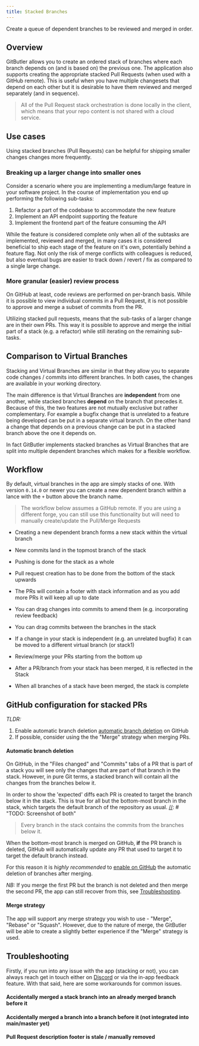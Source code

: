 ```yaml
---
title: Stacked Branches
---
```



Create a queue of dependent branches to be reviewed and merged in order.

## Overview

GitButler allows you to create an ordered stack of branches where each branch depends on (and is based on) the previous one.
The application also supports creating the appropriate stacked Pull Requests (when used with a GitHub remote).
This is useful when you have multiple changesets that depend on each other but it is desirable to have them reviewed and merged separately (and in sequence).

> All of the Pull Request stack orchestration is done locally in the client, which means that your repo content is not shared with a cloud service.

[//]: # "TODO: Git graph image showing stacked branches in the abstract"

## Use cases

Using stacked branches (Pull Requests) can be helpful for shipping smaller changes changes more frequently.

### Breaking up a larger change into smaller ones

Consider a scenario where you are implementing a medium/large feature in your software project.
In the course of implementation you end up performing the following sub-tasks:

1. Refactor a part of the codebase to accommodate the new feature
2. Implement an API endpoint supporting the feature
3. Implement the frontend part of the feature consuming the API

While the feature is considered complete only when all of the subtasks are implemented, reviewed and merged, in many cases it is considered beneficial
to ship each stage of the feature on it's own, potentially behind a feature flag. Not only the risk of merge conflicts with colleagues is reduced,
but also eventual bugs are easier to track down / revert / fix as compared to a single large change.

### More granular (easier) review process

On GitHub at least, code reviews are performed on per-branch basis. While it is possible to view individual commits in a Pull Request, it is not possible to
approve and merge a subset of commits from the PR.

Utilizing stacked pull requests, means that the sub-tasks of a larger change are in their own PRs.
This way it is possible to approve and merge the initial part of a stack (e.g. a refactor) while still iterating on the remaining sub-tasks.

## Comparison to Virtual Branches

Stacking and Virtual Branches are similar in that they allow you to separate code changes / commits into different branches. In both cases,
the changes are available in your working directory.

The main difference is that Virtual Branches are **independent** from one another, while stacked branches **depend** on the branch that precedes it.
Because of this, the two features are not mutually exclusive but rather complementary. For example a bugfix change that is unrelated to a feature being developed
can be put in a separate virtual branch. On the other hand a change that depends on a previous change can be put in a stacked branch above the one it depends on.

In fact GitButler implements stacked branches as Virtual Branches that are split into multiple dependent branches which makes for a flexible workflow.

## Workflow

By default, virtual branches in the app are simply stacks of one. With version `0.14.0` or newer
you can create a new dependent branch within a lance with the `+` button above the branch name.

> The workflow below assumes a GitHub remote. If you are using a different forge, you can still use this functionality but will need to manually create/update the Pull/Merge Requests

- Creating a new dependent branch forms a new stack within the virtual branch

[//]: # "TODO: Screenshot of the + button and a screenshot of the naming modal side by side"

- New commits land in the topmost branch of the stack

[//]: # "TODO: Screenshot"

- Pushing is done for the stack as a whole

[//]: # "TODO: Screenshot of the push button as well as the branches at the remote"

- Pull request creation has to be done from the bottom of the stack upwards

[//]: # "TODO: Screenshot of the button as well as the error message"

- The PRs will contain a footer with stack information and as you add more PRs it will keep all up to date

[//]: # "TODO: Screenshot"

- You can drag changes into commits to amend them (e.g. incorporating review feedback)

[//]: # "TODO: Screenshot"

- You can drag commits between the branches in the stack

[//]: # "TODO: Screenshot"

- If a change in your stack is independent (e.g. an unrelated bugfix) it can be moved to a different virtual branch (or stack1)

[//]: # "TODO: Screenshot"

- Review/merge your PRs starting from the bottom up

[//]: # "TODO: Screenshot"

- After a PR/branch from your stack has been merged, it is reflected in the Stack

[//]: # 'TODO: Screenshot before pressing "update", the update modal and after with an arrow'

- When all branches of a stack have been merged, the stack is complete

[//]: # "TODO: Screenshot of the modal"

## GitHub configuration for stacked PRs

_TLDR:_

1. Enable automatic branch deletion [automatic branch deletion](https://docs.github.com/en/repositories/configuring-branches-and-merges-in-your-repository/configuring-pull-request-merges/managing-the-automatic-deletion-of-branches)
   on GitHub
2. If possible, consider using the the "Merge" strategy when merging PRs.

#### Automatic branch deletion

On GitHub, in the "Files changed" and "Commits" tabs of a PR that is part of a stack you will see only
the changes that are part of that branch in the stack.
However, in pure Git terms, a stacked branch will contain all the changes from the branches below it.

In order to show the 'expected' diffs each PR is created to target the branch below it in the stack.
This is true for all but the bottom-most branch in the stack, which targets the default branch of the repository as usual.
[//]: # "TODO: Screenshot of both"

> Every branch in the stack contains the commits from the branches below it.

When the bottom-most branch is merged on GitHub, **if** the PR branch is deleted,
GitHub will automatically update any PR that used to target it to target the default branch instead.

[//]: # "TODO: Screenshot"

For this reason it is _highly recommended_ to [enable on GitHub](https://docs.github.com/en/repositories/configuring-branches-and-merges-in-your-repository/configuring-pull-request-merges/managing-the-automatic-deletion-of-branches) the automatic deletion of branches after merging.

_NB:_ If you merge the first PR but the branch is not deleted and then merge the second PR,
the app can still recover from this, see [Troubleshooting](#troubleshooting).

#### Merge strategy

The app will support any merge strategy you wish to use - "Merge", "Rebase" or "Squash". However, due to the nature of merge,
the GitButler will be able to create a slightly better experience if the "Merge" strategy is used.

[//]: # "TODO: Screenshot of both"

## Troubleshooting

Firstly, if you run into any issue with the app (stacking or not), you can always reach get in touch either
on [Discord](https://discord.com/invite/MmFkmaJ42D) or via the in-app feedback feature. With that said, here are some
workarounds for common issues.

#### Accidentally merged a stack branch into an already merged branch before it

[//]: # "TODO"

#### Accidentally merged a branch into a branch before it (not integrated into main/master yet)

[//]: # "TODO"

#### Pull Request description footer is stale / manually removed

[//]: # "TODO"
